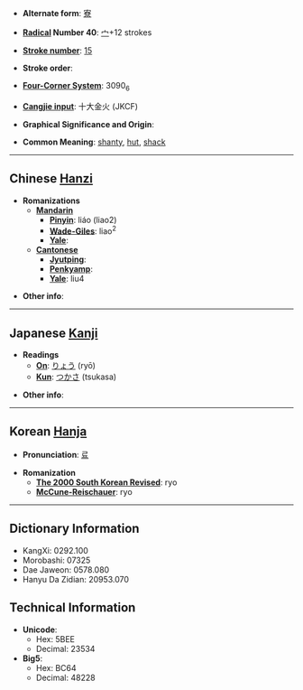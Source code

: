 * '''Alternate form''': [[寮]]

* '''[[Wiktionary:Chinese radical index| Radical]] Number 40''': [[Wiktionary:Chinese radical index 宀|宀]]+12 strokes

* '''[[Wiktionary:Chinese total strokes index|Stroke number]]''': [[Wiktionary:Chinese total strokes index 15|15]]

* '''Stroke order''': 

* '''[[Wiktionary:Chinese four corner index|Four-Corner System]]''': 3090<sub>6</sub>

* '''[[Wiktionary:Chinese Cangjie index|Cangjie input]]''': 十大金火 (JKCF)

* '''Graphical Significance and Origin''': 

* '''Common Meaning''': [[shanty]], [[hut]], [[shack]]

----

== Chinese [[Hanzi]] ==

* '''Romanizations'''
** '''[[Mandarin]]'''
*** '''[[Pinyin]]''': liáo (liao2)
*** '''[[Wade-Giles]]''': liao<sup>2</sup>
*** '''[[Yale]]''': 
** '''[[Cantonese]]'''
*** '''[[Jyutping]]''':
*** '''[[Penkyamp]]''': 
*** '''[[Yale]]''': liu4

* '''Other info''': 

----

== Japanese [[Kanji]] ==

* '''Readings'''
** '''[[On]]''': [[りょう]] (ryō)
** '''[[Kun]]''': [[つかさ]] (tsukasa)

* '''Other info''':  

----

== Korean [[Hanja]] ==

* '''Pronunciation''': [[료]]

* '''Romanization'''
** '''[[The 2000 South Korean Revised Romanization|The 2000 South Korean Revised]]''': ryo
** '''[[McCune-Reischauer]]''': ryo

----

== Dictionary Information ==

* KangXi: 0292.100
* Morobashi: 07325
* Dae Jaweon: 0578.080
* Hanyu Da Zidian: 20953.070

== Technical Information ==

* '''Unicode''':
** Hex: 5BEE
** Decimal: 23534
* '''Big5''':
** Hex: BC64
** Decimal: 48228
